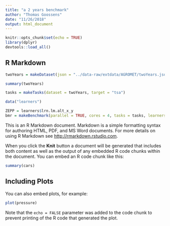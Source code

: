 ```yaml
---
title: "a 2 years benchmark"
author: "Thomas Goossens"
date: "11/26/2018"
output: html_document
---
```


```r
knitr::opts_chunk$set(echo = TRUE)
library(dplyr)
devtools::load_all()
```

## R Markdown

```r
twoYears = makeDataset(json = "../data-raw/extdata/AGROMET/twoYears.json", sensor = "tsa")

summary(twoYears)

tasks = makeTasks(dataset = twoYears, target = "tsa")

data("learners")

ZEPP = learners$lrn.lm.alt_x_y
bmr = makeBenchmark(parallel = TRUE, cores = 4, tasks = tasks, learners = ZEPP)
```


This is an R Markdown document. Markdown is a simple formatting syntax for authoring HTML, PDF, and MS Word documents. For more details on using R Markdown see <http://rmarkdown.rstudio.com>.

When you click the **Knit** button a document will be generated that includes both content as well as the output of any embedded R code chunks within the document. You can embed an R code chunk like this:

```r
summary(cars)
```

## Including Plots

You can also embed plots, for example:

```r
plot(pressure)
```

Note that the `echo = FALSE` parameter was added to the code chunk to prevent printing of the R code that generated the plot.
